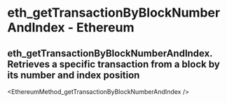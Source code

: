 # eth_getTransactionByBlockNumberAndIndex - Ethereum

## eth_getTransactionByBlockNumberAndIndex. Retrieves a specific transaction from a block by its number and index position


<EthereumMethod_getTransactionByBlockNumberAndIndex />
